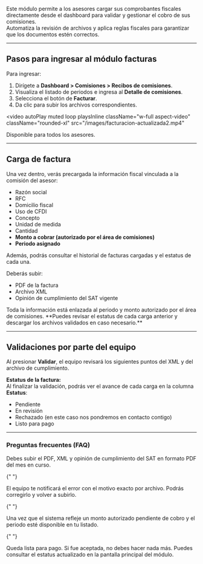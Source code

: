 Este módulo permite a los asesores cargar sus comprobantes fiscales directamente desde el dashboard para validar y gestionar el cobro de sus comisiones.  
Automatiza la revisión de archivos y aplica reglas fiscales para garantizar que los documentos estén correctos.

---

## Pasos para ingresar al módulo facturas

Para ingresar:

1. Dirígete a **Dashboard > Comisiones > Recibos de comisiones**.
2. Visualiza el listado de periodos e ingresa al **Detalle de comisiones**.
3. Selecciona el botón de **Facturar**.
4. Da clic para subir los archivos correspondientes.

<video
  autoPlay
  muted
  loop
  playsInline
  className="w-full aspect-video"
  className="rounded-xl"
  src="/images/facturacion-actualizada2.mp4"
></video>

<Card title="¿Quién puede usarlo?" icon="user-check" horizontal={true}>
  Disponible para todos los asesores.
</Card>

---

## Carga de factura

Una vez dentro, verás precargada la información fiscal vinculada a la comisión del asesor:

- Razón social
- RFC
- Domicilio fiscal
- Uso de CFDI
- Concepto
- Unidad de medida
- Cantidad
- **Monto a cobrar (autorizado por el área de comisiones)**
- **Periodo asignado**

Además, podrás consultar el historial de facturas cargadas y el estatus de cada una.

Deberás subir:

<ul>
  <li>PDF de la factura</li>
  <li>Archivo XML</li>
  <li>Opinión de cumplimiento del SAT vigente</li>
</ul>

<Note>
  Toda la información está enlazada al periodo y monto autorizado por el área de
  comisiones. **Puedes revisar el estatus de cada carga anterior y descargar los
  archivos validados en caso necesario.**
</Note>

---

## Validaciones por parte del equipo

Al presionar **Validar**, el equipo revisará los siguientes puntos del XML y del archivo de cumplimiento.

**Estatus de la factura:**  
Al finalizar la validación, podrás ver el avance de cada carga en la columna **Estatus**:

- Pendiente
- En revisión
- Rechazado (en este caso nos pondremos en contacto contigo)
- Listo para pago

---

### Preguntas frecuentes (FAQ)

<AccordionGroup type="multiple">
  <Accordion title="¿Qué necesito para validar mi factura?">
    Debes subir el PDF, XML y opinión de cumplimiento del SAT en formato PDF del mes en curso.
  </Accordion>

{" "}

<Accordion title="¿Qué pasa si mi factura tiene errores?">
  El equipo te notificará el error con el motivo exacto por archivo. Podrás
  corregirlo y volver a subirlo.
</Accordion>

{" "}

<Accordion title="¿Cuándo puedo subir la factura?">
  Una vez que el sistema refleje un monto autorizado pendiente de cobro y el
  periodo esté disponible en tu listado.
</Accordion>

{" "}

<Accordion title="¿Qué pasa después de validar la factura?">
  Queda lista para pago. Si fue aceptada, no debes hacer nada más. Puedes
  consultar el estatus actualizado en la pantalla principal del módulo.
</Accordion>

</AccordionGroup>
